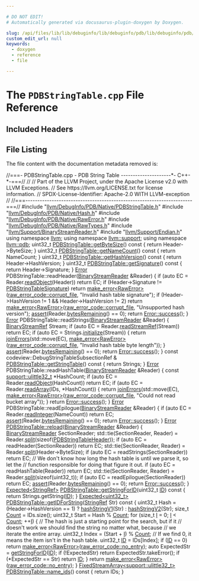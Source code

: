 ```yaml
---

# DO NOT EDIT!
# Automatically generated via docusaurus-plugin-doxygen by Doxygen.

slug: /api/files/lib/lib/debuginfo/lib/debuginfo/pdb/lib/debuginfo/pdb/native/pdbstringtable-cpp
custom_edit_url: null
keywords:
  - doxygen
  - reference
  - file

---
```





# The `PDBStringTable.cpp` File Reference

<DoxygenPage pluginConfig={pluginConfig}>



## Included Headers

<IncludesList>
<IncludesListItem
  filePath="llvm/DebugInfo/PDB/Native/PDBStringTable.h"
  permalink="/docs/api/files/include/include/llvm/include/llvm/debuginfo/include/llvm/debuginfo/pdb/include/llvm/debuginfo/pdb/native/pdbstringtable-h"
  isLocal="true" />
<IncludesListItem
  filePath="llvm/DebugInfo/PDB/Native/Hash.h"
  permalink="/docs/api/files/include/include/llvm/include/llvm/debuginfo/include/llvm/debuginfo/pdb/include/llvm/debuginfo/pdb/native/hash-h"
  isLocal="true" />
<IncludesListItem
  filePath="llvm/DebugInfo/PDB/Native/RawError.h"
  permalink="/docs/api/files/include/include/llvm/include/llvm/debuginfo/include/llvm/debuginfo/pdb/include/llvm/debuginfo/pdb/native/rawerror-h"
  isLocal="true" />
<IncludesListItem
  filePath="llvm/DebugInfo/PDB/Native/RawTypes.h"
  permalink="/docs/api/files/include/include/llvm/include/llvm/debuginfo/include/llvm/debuginfo/pdb/include/llvm/debuginfo/pdb/native/rawtypes-h"
  isLocal="true" />
<IncludesListItem
  filePath="llvm/Support/BinaryStreamReader.h"
  permalink="/docs/api/files/include/include/llvm/include/llvm/support/binarystreamreader-h"
  isLocal="true" />
<IncludesListItem
  filePath="llvm/Support/Endian.h"
  permalink="/docs/api/files/include/include/llvm/include/llvm/support/endian-h"
  isLocal="true" />
</IncludesList>


## File Listing

The file content with the documentation metadata removed is:

<ProgramListing>

<Link id="l00001" /><CodeLine lineNumber="1"><span class="doxyHighlightComment">//===- PDBStringTable.cpp - PDB String Table ---------------------&#42;- C++-&#42;-===//</span></CodeLine>
<Link id="l00002" /><CodeLine lineNumber="2"><span class="doxyHighlightComment">//</span></CodeLine>
<Link id="l00003" /><CodeLine lineNumber="3"><span class="doxyHighlightComment">// Part of the LLVM Project, under the Apache License v2.0 with LLVM Exceptions.</span></CodeLine>
<Link id="l00004" /><CodeLine lineNumber="4"><span class="doxyHighlightComment">// See https://llvm.org/LICENSE.txt for license information.</span></CodeLine>
<Link id="l00005" /><CodeLine lineNumber="5"><span class="doxyHighlightComment">// SPDX-License-Identifier: Apache-2.0 WITH LLVM-exception</span></CodeLine>
<Link id="l00006" /><CodeLine lineNumber="6"><span class="doxyHighlightComment">//</span></CodeLine>
<Link id="l00007" /><CodeLine lineNumber="7"><span class="doxyHighlightComment">//===----------------------------------------------------------------------===//</span></CodeLine>
<Link id="l00008" /><CodeLine lineNumber="8"></CodeLine>
<Link id="l00009" /><CodeLine lineNumber="9"><span class="doxyHighlightPreprocessor">#include &quot;<a href="/docs/api/files/include/include/llvm/include/llvm/debuginfo/include/llvm/debuginfo/pdb/include/llvm/debuginfo/pdb/native/pdbstringtable-h">llvm/DebugInfo/PDB/Native/PDBStringTable.h</a>&quot;</span></CodeLine>
<Link id="l00010" /><CodeLine lineNumber="10"></CodeLine>
<Link id="l00011" /><CodeLine lineNumber="11"><span class="doxyHighlightPreprocessor">#include &quot;<a href="/docs/api/files/include/include/llvm/include/llvm/debuginfo/include/llvm/debuginfo/pdb/include/llvm/debuginfo/pdb/native/hash-h">llvm/DebugInfo/PDB/Native/Hash.h</a>&quot;</span></CodeLine>
<Link id="l00012" /><CodeLine lineNumber="12"><span class="doxyHighlightPreprocessor">#include &quot;<a href="/docs/api/files/include/include/llvm/include/llvm/debuginfo/include/llvm/debuginfo/pdb/include/llvm/debuginfo/pdb/native/rawerror-h">llvm/DebugInfo/PDB/Native/RawError.h</a>&quot;</span></CodeLine>
<Link id="l00013" /><CodeLine lineNumber="13"><span class="doxyHighlightPreprocessor">#include &quot;<a href="/docs/api/files/include/include/llvm/include/llvm/debuginfo/include/llvm/debuginfo/pdb/include/llvm/debuginfo/pdb/native/rawtypes-h">llvm/DebugInfo/PDB/Native/RawTypes.h</a>&quot;</span></CodeLine>
<Link id="l00014" /><CodeLine lineNumber="14"><span class="doxyHighlightPreprocessor">#include &quot;<a href="/docs/api/files/include/include/llvm/include/llvm/support/binarystreamreader-h">llvm/Support/BinaryStreamReader.h</a>&quot;</span></CodeLine>
<Link id="l00015" /><CodeLine lineNumber="15"><span class="doxyHighlightPreprocessor">#include &quot;<a href="/docs/api/files/include/include/llvm/include/llvm/support/endian-h">llvm/Support/Endian.h</a>&quot;</span></CodeLine>
<Link id="l00016" /><CodeLine lineNumber="16"></CodeLine>
<Link id="l00017" /><CodeLine lineNumber="17"><span class="doxyHighlightKeyword">using namespace </span><span class="doxyHighlight"><a href="/docs/api/namespaces/llvm">llvm</a>;</span></CodeLine>
<Link id="l00018" /><CodeLine lineNumber="18"><span class="doxyHighlightKeyword">using namespace </span><span class="doxyHighlight"><a href="/docs/api/namespaces/llvm/support">llvm::support</a>;</span></CodeLine>
<Link id="l00019" /><CodeLine lineNumber="19"><span class="doxyHighlightKeyword">using namespace </span><span class="doxyHighlight"><a href="/docs/api/namespaces/llvm/pdb">llvm::pdb</a>;</span></CodeLine>
<Link id="l00020" /><CodeLine lineNumber="20"></CodeLine>
<Link id="l00021" /><CodeLine lineNumber="21" lineLink="/docs/api/classes/llvm/pdb/pdbstringtable/#a5bc0cf0af70b4ab583513ba960ff7734"><span class="doxyHighlight">uint32&#95;t <a href="/docs/api/classes/llvm/pdb/pdbstringtable/#a5bc0cf0af70b4ab583513ba960ff7734">PDBStringTable::getByteSize</a>()</span><span class="doxyHighlightKeyword"> const </span><span class="doxyHighlight">&#123; </span><span class="doxyHighlightKeywordFlow">return</span><span class="doxyHighlight"> Header-&gt;ByteSize; &#125;</span></CodeLine>
<Link id="l00022" /><CodeLine lineNumber="22" lineLink="/docs/api/classes/llvm/pdb/pdbstringtable/#a235127192ca9ddeb602ab428b3117c79"><span class="doxyHighlight">uint32&#95;t <a href="/docs/api/classes/llvm/pdb/pdbstringtable/#a235127192ca9ddeb602ab428b3117c79">PDBStringTable::getNameCount</a>()</span><span class="doxyHighlightKeyword"> const </span><span class="doxyHighlight">&#123; </span><span class="doxyHighlightKeywordFlow">return</span><span class="doxyHighlight"> NameCount; &#125;</span></CodeLine>
<Link id="l00023" /><CodeLine lineNumber="23" lineLink="/docs/api/classes/llvm/pdb/pdbstringtable/#aa78d0b618f16cce9d74e828233aea7ad"><span class="doxyHighlight">uint32&#95;t <a href="/docs/api/classes/llvm/pdb/pdbstringtable/#aa78d0b618f16cce9d74e828233aea7ad">PDBStringTable::getHashVersion</a>()</span><span class="doxyHighlightKeyword"> const </span><span class="doxyHighlight">&#123; </span><span class="doxyHighlightKeywordFlow">return</span><span class="doxyHighlight"> Header-&gt;HashVersion; &#125;</span></CodeLine>
<Link id="l00024" /><CodeLine lineNumber="24" lineLink="/docs/api/classes/llvm/pdb/pdbstringtable/#a1056fad55e3b1bc19f3239f33cba4f44"><span class="doxyHighlight">uint32&#95;t <a href="/docs/api/classes/llvm/pdb/pdbstringtable/#a1056fad55e3b1bc19f3239f33cba4f44">PDBStringTable::getSignature</a>()</span><span class="doxyHighlightKeyword"> const </span><span class="doxyHighlight">&#123; </span><span class="doxyHighlightKeywordFlow">return</span><span class="doxyHighlight"> Header-&gt;Signature; &#125;</span></CodeLine>
<Link id="l00025" /><CodeLine lineNumber="25"></CodeLine>
<Link id="l00026" /><CodeLine lineNumber="26"><span class="doxyHighlight"><a href="/docs/api/classes/llvm/error">Error</a> PDBStringTable::readHeader(<a href="/docs/api/classes/llvm/binarystreamreader">BinaryStreamReader</a> &amp;Reader) &#123;</span></CodeLine>
<Link id="l00027" /><CodeLine lineNumber="27"><span class="doxyHighlight">  </span><span class="doxyHighlightKeywordFlow">if</span><span class="doxyHighlight"> (</span><span class="doxyHighlightKeyword">auto</span><span class="doxyHighlight"> EC = Reader.<a href="/docs/api/classes/llvm/binarystreamreader/#a07e25e055f92f545f94821c4a3cbded8">readObject</a>(Header))</span></CodeLine>
<Link id="l00028" /><CodeLine lineNumber="28"><span class="doxyHighlight">    </span><span class="doxyHighlightKeywordFlow">return</span><span class="doxyHighlight"> EC;</span></CodeLine>
<Link id="l00029" /><CodeLine lineNumber="29"></CodeLine>
<Link id="l00030" /><CodeLine lineNumber="30"><span class="doxyHighlight">  </span><span class="doxyHighlightKeywordFlow">if</span><span class="doxyHighlight"> (Header-&gt;Signature != <a href="/docs/api/namespaces/llvm/pdb/#a2d0d7e1ad048884372aeb9b4ec0e02f6">PDBStringTableSignature</a>)</span></CodeLine>
<Link id="l00031" /><CodeLine lineNumber="31"><span class="doxyHighlight">    </span><span class="doxyHighlightKeywordFlow">return</span><span class="doxyHighlight"> <a href="/docs/api/namespaces/llvm/#a9999bd897fc8a1648bd69b36fee2d357">make&#95;error&lt;RawError&gt;</a>(<a href="/docs/api/namespaces/llvm/pdb/#a573bcbbea76b4d72b33de1e392cc14aea8c4fdeb9f0256322a364cd1347a6ffd6">raw&#95;error&#95;code::corrupt&#95;file</a>,</span></CodeLine>
<Link id="l00032" /><CodeLine lineNumber="32"><span class="doxyHighlight">                                </span><span class="doxyHighlightStringLiteral">&quot;Invalid hash table signature&quot;</span><span class="doxyHighlight">);</span></CodeLine>
<Link id="l00033" /><CodeLine lineNumber="33"><span class="doxyHighlight">  </span><span class="doxyHighlightKeywordFlow">if</span><span class="doxyHighlight"> (Header-&gt;HashVersion != 1 &amp;&amp; Header-&gt;HashVersion != 2)</span></CodeLine>
<Link id="l00034" /><CodeLine lineNumber="34"><span class="doxyHighlight">    </span><span class="doxyHighlightKeywordFlow">return</span><span class="doxyHighlight"> <a href="/docs/api/namespaces/llvm/#a9999bd897fc8a1648bd69b36fee2d357">make&#95;error&lt;RawError&gt;</a>(<a href="/docs/api/namespaces/llvm/pdb/#a573bcbbea76b4d72b33de1e392cc14aea8c4fdeb9f0256322a364cd1347a6ffd6">raw&#95;error&#95;code::corrupt&#95;file</a>,</span></CodeLine>
<Link id="l00035" /><CodeLine lineNumber="35"><span class="doxyHighlight">                                </span><span class="doxyHighlightStringLiteral">&quot;Unsupported hash version&quot;</span><span class="doxyHighlight">);</span></CodeLine>
<Link id="l00036" /><CodeLine lineNumber="36"></CodeLine>
<Link id="l00037" /><CodeLine lineNumber="37"><span class="doxyHighlight">  <a href="/docs/api/files/lib/lib/target/lib/target/amdgpu/silowercontrolflow-cpp/#a4868c5d81c5ccc98c47aeab6244346a0">assert</a>(Reader.<a href="/docs/api/classes/llvm/binarystreamreader/#a81b49f753bf7db44da6cf4b0fc59b76e">bytesRemaining</a>() == 0);</span></CodeLine>
<Link id="l00038" /><CodeLine lineNumber="38"><span class="doxyHighlight">  </span><span class="doxyHighlightKeywordFlow">return</span><span class="doxyHighlight"> <a href="/docs/api/classes/llvm/error/#a4dfd0813c3d0e0a30439b5a3e9196b59">Error::success</a>();</span></CodeLine>
<Link id="l00039" /><CodeLine lineNumber="39"><span class="doxyHighlight">&#125;</span></CodeLine>
<Link id="l00040" /><CodeLine lineNumber="40"></CodeLine>
<Link id="l00041" /><CodeLine lineNumber="41"><span class="doxyHighlight"><a href="/docs/api/classes/llvm/error">Error</a> PDBStringTable::readStrings(<a href="/docs/api/classes/llvm/binarystreamreader">BinaryStreamReader</a> &amp;Reader) &#123;</span></CodeLine>
<Link id="l00042" /><CodeLine lineNumber="42"><span class="doxyHighlight">  <a href="/docs/api/classes/llvm/binarystreamref">BinaryStreamRef</a> Stream;</span></CodeLine>
<Link id="l00043" /><CodeLine lineNumber="43"><span class="doxyHighlight">  </span><span class="doxyHighlightKeywordFlow">if</span><span class="doxyHighlight"> (</span><span class="doxyHighlightKeyword">auto</span><span class="doxyHighlight"> EC = Reader.<a href="/docs/api/classes/llvm/binarystreamreader/#a03bf40efbeb72552b33026fa1608280b">readStreamRef</a>(Stream))</span></CodeLine>
<Link id="l00044" /><CodeLine lineNumber="44"><span class="doxyHighlight">    </span><span class="doxyHighlightKeywordFlow">return</span><span class="doxyHighlight"> EC;</span></CodeLine>
<Link id="l00045" /><CodeLine lineNumber="45"></CodeLine>
<Link id="l00046" /><CodeLine lineNumber="46"><span class="doxyHighlight">  </span><span class="doxyHighlightKeywordFlow">if</span><span class="doxyHighlight"> (</span><span class="doxyHighlightKeyword">auto</span><span class="doxyHighlight"> EC = Strings.<a href="/docs/api/classes/llvm/codeview/debugstringtablesubsectionref/#af981a356161e3b59a1f8a5bcaffaa2a4">initialize</a>(Stream)) &#123;</span></CodeLine>
<Link id="l00047" /><CodeLine lineNumber="47"><span class="doxyHighlight">    </span><span class="doxyHighlightKeywordFlow">return</span><span class="doxyHighlight"> <a href="/docs/api/namespaces/llvm/#a71210b99d2ef87236d8505c1771a7ab1">joinErrors</a>(std::move(EC),</span></CodeLine>
<Link id="l00048" /><CodeLine lineNumber="48"><span class="doxyHighlight">                      <a href="/docs/api/namespaces/llvm/#a9999bd897fc8a1648bd69b36fee2d357">make&#95;error&lt;RawError&gt;</a>(<a href="/docs/api/namespaces/llvm/pdb/#a573bcbbea76b4d72b33de1e392cc14aea8c4fdeb9f0256322a364cd1347a6ffd6">raw&#95;error&#95;code::corrupt&#95;file</a>,</span></CodeLine>
<Link id="l00049" /><CodeLine lineNumber="49"><span class="doxyHighlight">                                           </span><span class="doxyHighlightStringLiteral">&quot;Invalid hash table byte length&quot;</span><span class="doxyHighlight">));</span></CodeLine>
<Link id="l00050" /><CodeLine lineNumber="50"><span class="doxyHighlight">  &#125;</span></CodeLine>
<Link id="l00051" /><CodeLine lineNumber="51"></CodeLine>
<Link id="l00052" /><CodeLine lineNumber="52"><span class="doxyHighlight">  <a href="/docs/api/files/lib/lib/target/lib/target/amdgpu/silowercontrolflow-cpp/#a4868c5d81c5ccc98c47aeab6244346a0">assert</a>(Reader.<a href="/docs/api/classes/llvm/binarystreamreader/#a81b49f753bf7db44da6cf4b0fc59b76e">bytesRemaining</a>() == 0);</span></CodeLine>
<Link id="l00053" /><CodeLine lineNumber="53"><span class="doxyHighlight">  </span><span class="doxyHighlightKeywordFlow">return</span><span class="doxyHighlight"> <a href="/docs/api/classes/llvm/error/#a4dfd0813c3d0e0a30439b5a3e9196b59">Error::success</a>();</span></CodeLine>
<Link id="l00054" /><CodeLine lineNumber="54"><span class="doxyHighlight">&#125;</span></CodeLine>
<Link id="l00055" /><CodeLine lineNumber="55"></CodeLine>
<Link id="l00056" /><CodeLine lineNumber="56"><span class="doxyHighlightKeyword">const</span><span class="doxyHighlight"> codeview::DebugStringTableSubsectionRef &amp;</span></CodeLine>
<Link id="l00057" /><CodeLine lineNumber="57" lineLink="/docs/api/classes/llvm/pdb/pdbstringtable/#a0af6fd841fbfa59238fe0a4e3fc1bd91"><span class="doxyHighlight"><a href="/docs/api/classes/llvm/pdb/pdbstringtable/#a0af6fd841fbfa59238fe0a4e3fc1bd91">PDBStringTable::getStringTable</a>()</span><span class="doxyHighlightKeyword"> const </span><span class="doxyHighlight">&#123;</span></CodeLine>
<Link id="l00058" /><CodeLine lineNumber="58"><span class="doxyHighlight">  </span><span class="doxyHighlightKeywordFlow">return</span><span class="doxyHighlight"> Strings;</span></CodeLine>
<Link id="l00059" /><CodeLine lineNumber="59"><span class="doxyHighlight">&#125;</span></CodeLine>
<Link id="l00060" /><CodeLine lineNumber="60"></CodeLine>
<Link id="l00061" /><CodeLine lineNumber="61"><span class="doxyHighlight"><a href="/docs/api/classes/llvm/error">Error</a> PDBStringTable::readHashTable(<a href="/docs/api/classes/llvm/binarystreamreader">BinaryStreamReader</a> &amp;Reader) &#123;</span></CodeLine>
<Link id="l00062" /><CodeLine lineNumber="62"><span class="doxyHighlight">  </span><span class="doxyHighlightKeyword">const</span><span class="doxyHighlight"> <a href="/docs/api/namespaces/llvm/support/#a206b37274fa3e908017da357d12724d1">support::ulittle32&#95;t</a> &#42;HashCount;</span></CodeLine>
<Link id="l00063" /><CodeLine lineNumber="63"><span class="doxyHighlight">  </span><span class="doxyHighlightKeywordFlow">if</span><span class="doxyHighlight"> (</span><span class="doxyHighlightKeyword">auto</span><span class="doxyHighlight"> EC = Reader.<a href="/docs/api/classes/llvm/binarystreamreader/#a07e25e055f92f545f94821c4a3cbded8">readObject</a>(HashCount))</span></CodeLine>
<Link id="l00064" /><CodeLine lineNumber="64"><span class="doxyHighlight">    </span><span class="doxyHighlightKeywordFlow">return</span><span class="doxyHighlight"> EC;</span></CodeLine>
<Link id="l00065" /><CodeLine lineNumber="65"></CodeLine>
<Link id="l00066" /><CodeLine lineNumber="66"><span class="doxyHighlight">  </span><span class="doxyHighlightKeywordFlow">if</span><span class="doxyHighlight"> (</span><span class="doxyHighlightKeyword">auto</span><span class="doxyHighlight"> EC = Reader.<a href="/docs/api/classes/llvm/binarystreamreader/#ab88a8b3835c1028f8fd6c2b23f396d30">readArray</a>(IDs, &#42;HashCount)) &#123;</span></CodeLine>
<Link id="l00067" /><CodeLine lineNumber="67"><span class="doxyHighlight">    </span><span class="doxyHighlightKeywordFlow">return</span><span class="doxyHighlight"> <a href="/docs/api/namespaces/llvm/#a71210b99d2ef87236d8505c1771a7ab1">joinErrors</a>(std::move(EC),</span></CodeLine>
<Link id="l00068" /><CodeLine lineNumber="68"><span class="doxyHighlight">                      <a href="/docs/api/namespaces/llvm/#a9999bd897fc8a1648bd69b36fee2d357">make&#95;error&lt;RawError&gt;</a>(<a href="/docs/api/namespaces/llvm/pdb/#a573bcbbea76b4d72b33de1e392cc14aea8c4fdeb9f0256322a364cd1347a6ffd6">raw&#95;error&#95;code::corrupt&#95;file</a>,</span></CodeLine>
<Link id="l00069" /><CodeLine lineNumber="69"><span class="doxyHighlight">                                           </span><span class="doxyHighlightStringLiteral">&quot;Could not read bucket array&quot;</span><span class="doxyHighlight">));</span></CodeLine>
<Link id="l00070" /><CodeLine lineNumber="70"><span class="doxyHighlight">  &#125;</span></CodeLine>
<Link id="l00071" /><CodeLine lineNumber="71"></CodeLine>
<Link id="l00072" /><CodeLine lineNumber="72"><span class="doxyHighlight">  </span><span class="doxyHighlightKeywordFlow">return</span><span class="doxyHighlight"> <a href="/docs/api/classes/llvm/error/#a4dfd0813c3d0e0a30439b5a3e9196b59">Error::success</a>();</span></CodeLine>
<Link id="l00073" /><CodeLine lineNumber="73"><span class="doxyHighlight">&#125;</span></CodeLine>
<Link id="l00074" /><CodeLine lineNumber="74"></CodeLine>
<Link id="l00075" /><CodeLine lineNumber="75"><span class="doxyHighlight"><a href="/docs/api/classes/llvm/error">Error</a> PDBStringTable::readEpilogue(<a href="/docs/api/classes/llvm/binarystreamreader">BinaryStreamReader</a> &amp;Reader) &#123;</span></CodeLine>
<Link id="l00076" /><CodeLine lineNumber="76"><span class="doxyHighlight">  </span><span class="doxyHighlightKeywordFlow">if</span><span class="doxyHighlight"> (</span><span class="doxyHighlightKeyword">auto</span><span class="doxyHighlight"> EC = Reader.<a href="/docs/api/classes/llvm/binarystreamreader/#a6bb348b0b716cb9d060ecaef7a49dcc6">readInteger</a>(NameCount))</span></CodeLine>
<Link id="l00077" /><CodeLine lineNumber="77"><span class="doxyHighlight">    </span><span class="doxyHighlightKeywordFlow">return</span><span class="doxyHighlight"> EC;</span></CodeLine>
<Link id="l00078" /><CodeLine lineNumber="78"></CodeLine>
<Link id="l00079" /><CodeLine lineNumber="79"><span class="doxyHighlight">  <a href="/docs/api/files/lib/lib/target/lib/target/amdgpu/silowercontrolflow-cpp/#a4868c5d81c5ccc98c47aeab6244346a0">assert</a>(Reader.<a href="/docs/api/classes/llvm/binarystreamreader/#a81b49f753bf7db44da6cf4b0fc59b76e">bytesRemaining</a>() == 0);</span></CodeLine>
<Link id="l00080" /><CodeLine lineNumber="80"><span class="doxyHighlight">  </span><span class="doxyHighlightKeywordFlow">return</span><span class="doxyHighlight"> <a href="/docs/api/classes/llvm/error/#a4dfd0813c3d0e0a30439b5a3e9196b59">Error::success</a>();</span></CodeLine>
<Link id="l00081" /><CodeLine lineNumber="81"><span class="doxyHighlight">&#125;</span></CodeLine>
<Link id="l00082" /><CodeLine lineNumber="82"></CodeLine>
<Link id="l00083" /><CodeLine lineNumber="83" lineLink="/docs/api/classes/llvm/pdb/pdbstringtable/#a354a564eed91819d8ebc8466a6123741"><span class="doxyHighlight"><a href="/docs/api/classes/llvm/error">Error</a> <a href="/docs/api/classes/llvm/pdb/pdbstringtable/#a354a564eed91819d8ebc8466a6123741">PDBStringTable::reload</a>(<a href="/docs/api/classes/llvm/binarystreamreader">BinaryStreamReader</a> &amp;Reader) &#123;</span></CodeLine>
<Link id="l00084" /><CodeLine lineNumber="84"></CodeLine>
<Link id="l00085" /><CodeLine lineNumber="85"><span class="doxyHighlight">  <a href="/docs/api/classes/llvm/binarystreamreader">BinaryStreamReader</a> SectionReader;</span></CodeLine>
<Link id="l00086" /><CodeLine lineNumber="86"></CodeLine>
<Link id="l00087" /><CodeLine lineNumber="87"><span class="doxyHighlight">  std::tie(SectionReader, Reader) = Reader.<a href="/docs/api/classes/llvm/binarystreamreader/#aaf48de29dad2ea81b4923dce73738350">split</a>(</span><span class="doxyHighlightKeyword">sizeof</span><span class="doxyHighlight">(<a href="/docs/api/structs/llvm/pdb/pdbstringtableheader">PDBStringTableHeader</a>));</span></CodeLine>
<Link id="l00088" /><CodeLine lineNumber="88"><span class="doxyHighlight">  </span><span class="doxyHighlightKeywordFlow">if</span><span class="doxyHighlight"> (</span><span class="doxyHighlightKeyword">auto</span><span class="doxyHighlight"> EC = readHeader(SectionReader))</span></CodeLine>
<Link id="l00089" /><CodeLine lineNumber="89"><span class="doxyHighlight">    </span><span class="doxyHighlightKeywordFlow">return</span><span class="doxyHighlight"> EC;</span></CodeLine>
<Link id="l00090" /><CodeLine lineNumber="90"></CodeLine>
<Link id="l00091" /><CodeLine lineNumber="91"><span class="doxyHighlight">  std::tie(SectionReader, Reader) = Reader.<a href="/docs/api/classes/llvm/binarystreamreader/#aaf48de29dad2ea81b4923dce73738350">split</a>(Header-&gt;ByteSize);</span></CodeLine>
<Link id="l00092" /><CodeLine lineNumber="92"><span class="doxyHighlight">  </span><span class="doxyHighlightKeywordFlow">if</span><span class="doxyHighlight"> (</span><span class="doxyHighlightKeyword">auto</span><span class="doxyHighlight"> EC = readStrings(SectionReader))</span></CodeLine>
<Link id="l00093" /><CodeLine lineNumber="93"><span class="doxyHighlight">    </span><span class="doxyHighlightKeywordFlow">return</span><span class="doxyHighlight"> EC;</span></CodeLine>
<Link id="l00094" /><CodeLine lineNumber="94"></CodeLine>
<Link id="l00095" /><CodeLine lineNumber="95"><span class="doxyHighlight">  </span><span class="doxyHighlightComment">// We don&#39;t know how long the hash table is until we parse it, so let the</span></CodeLine>
<Link id="l00096" /><CodeLine lineNumber="96"><span class="doxyHighlight">  </span><span class="doxyHighlightComment">// function responsible for doing that figure it out.</span></CodeLine>
<Link id="l00097" /><CodeLine lineNumber="97"><span class="doxyHighlight">  </span><span class="doxyHighlightKeywordFlow">if</span><span class="doxyHighlight"> (</span><span class="doxyHighlightKeyword">auto</span><span class="doxyHighlight"> EC = readHashTable(Reader))</span></CodeLine>
<Link id="l00098" /><CodeLine lineNumber="98"><span class="doxyHighlight">    </span><span class="doxyHighlightKeywordFlow">return</span><span class="doxyHighlight"> EC;</span></CodeLine>
<Link id="l00099" /><CodeLine lineNumber="99"></CodeLine>
<Link id="l00100" /><CodeLine lineNumber="100"><span class="doxyHighlight">  std::tie(SectionReader, Reader) = Reader.<a href="/docs/api/classes/llvm/binarystreamreader/#aaf48de29dad2ea81b4923dce73738350">split</a>(</span><span class="doxyHighlightKeyword">sizeof</span><span class="doxyHighlight">(uint32&#95;t));</span></CodeLine>
<Link id="l00101" /><CodeLine lineNumber="101"><span class="doxyHighlight">  </span><span class="doxyHighlightKeywordFlow">if</span><span class="doxyHighlight"> (</span><span class="doxyHighlightKeyword">auto</span><span class="doxyHighlight"> EC = readEpilogue(SectionReader))</span></CodeLine>
<Link id="l00102" /><CodeLine lineNumber="102"><span class="doxyHighlight">    </span><span class="doxyHighlightKeywordFlow">return</span><span class="doxyHighlight"> EC;</span></CodeLine>
<Link id="l00103" /><CodeLine lineNumber="103"></CodeLine>
<Link id="l00104" /><CodeLine lineNumber="104"><span class="doxyHighlight">  <a href="/docs/api/files/lib/lib/target/lib/target/amdgpu/silowercontrolflow-cpp/#a4868c5d81c5ccc98c47aeab6244346a0">assert</a>(Reader.<a href="/docs/api/classes/llvm/binarystreamreader/#a81b49f753bf7db44da6cf4b0fc59b76e">bytesRemaining</a>() == 0);</span></CodeLine>
<Link id="l00105" /><CodeLine lineNumber="105"><span class="doxyHighlight">  </span><span class="doxyHighlightKeywordFlow">return</span><span class="doxyHighlight"> <a href="/docs/api/classes/llvm/error/#a4dfd0813c3d0e0a30439b5a3e9196b59">Error::success</a>();</span></CodeLine>
<Link id="l00106" /><CodeLine lineNumber="106"><span class="doxyHighlight">&#125;</span></CodeLine>
<Link id="l00107" /><CodeLine lineNumber="107"></CodeLine>
<Link id="l00108" /><CodeLine lineNumber="108" lineLink="/docs/api/classes/llvm/pdb/pdbstringtable/#a38b57298f076de69b227118895d3b9eb"><span class="doxyHighlight"><a href="/docs/api/classes/llvm/expected">Expected&lt;StringRef&gt;</a> <a href="/docs/api/classes/llvm/pdb/pdbstringtable/#a38b57298f076de69b227118895d3b9eb">PDBStringTable::getStringForID</a>(uint32&#95;t <a href="/docs/api/namespaces/llvm/callingconv/#abdf8cf606905c10634e831390981b0ed">ID</a>)</span><span class="doxyHighlightKeyword"> const </span><span class="doxyHighlight">&#123;</span></CodeLine>
<Link id="l00109" /><CodeLine lineNumber="109"><span class="doxyHighlight">  </span><span class="doxyHighlightKeywordFlow">return</span><span class="doxyHighlight"> Strings.getString(<a href="/docs/api/namespaces/llvm/callingconv/#abdf8cf606905c10634e831390981b0ed">ID</a>);</span></CodeLine>
<Link id="l00110" /><CodeLine lineNumber="110"><span class="doxyHighlight">&#125;</span></CodeLine>
<Link id="l00111" /><CodeLine lineNumber="111"></CodeLine>
<Link id="l00112" /><CodeLine lineNumber="112" lineLink="/docs/api/classes/llvm/pdb/pdbstringtable/#a2f2d2feb1575ff6e4fbc7acdaa335bbb"><span class="doxyHighlight"><a href="/docs/api/classes/llvm/expected">Expected&lt;uint32&#95;t&gt;</a> <a href="/docs/api/classes/llvm/pdb/pdbstringtable/#a2f2d2feb1575ff6e4fbc7acdaa335bbb">PDBStringTable::getIDForString</a>(<a href="/docs/api/classes/llvm/stringref">StringRef</a> Str)</span><span class="doxyHighlightKeyword"> const </span><span class="doxyHighlight">&#123;</span></CodeLine>
<Link id="l00113" /><CodeLine lineNumber="113"><span class="doxyHighlight">  uint32&#95;t Hash =</span></CodeLine>
<Link id="l00114" /><CodeLine lineNumber="114"><span class="doxyHighlight">      (Header-&gt;HashVersion == 1) ? <a href="/docs/api/namespaces/llvm/pdb/#a1737ab2b5a4c39b8eb3fcbd2e47abb65">hashStringV1</a>(Str) : <a href="/docs/api/namespaces/llvm/pdb/#aa7574b8c35b165904ab21971f6f786a1">hashStringV2</a>(Str);</span></CodeLine>
<Link id="l00115" /><CodeLine lineNumber="115"><span class="doxyHighlight">  </span><span class="doxyHighlightKeywordType">size&#95;t</span><span class="doxyHighlight"> <a href="/docs/api/namespaces/llvm/#a845e08be4b0320d66901a66b0c0e9509">Count</a> = IDs.size();</span></CodeLine>
<Link id="l00116" /><CodeLine lineNumber="116"><span class="doxyHighlight">  uint32&#95;t Start = Hash % <a href="/docs/api/namespaces/llvm/#a845e08be4b0320d66901a66b0c0e9509">Count</a>;</span></CodeLine>
<Link id="l00117" /><CodeLine lineNumber="117"><span class="doxyHighlight">  </span><span class="doxyHighlightKeywordFlow">for</span><span class="doxyHighlight"> (</span><span class="doxyHighlightKeywordType">size&#95;t</span><span class="doxyHighlight"> <a href="/docs/api/files/lib/lib/support/md5-cpp/#ac0eafdc9ee161b71e7af98af736952fd">I</a> = 0; <a href="/docs/api/files/lib/lib/support/md5-cpp/#ac0eafdc9ee161b71e7af98af736952fd">I</a> &lt; <a href="/docs/api/namespaces/llvm/#a845e08be4b0320d66901a66b0c0e9509">Count</a>; ++<a href="/docs/api/files/lib/lib/support/md5-cpp/#ac0eafdc9ee161b71e7af98af736952fd">I</a>) &#123;</span></CodeLine>
<Link id="l00118" /><CodeLine lineNumber="118"><span class="doxyHighlight">    </span><span class="doxyHighlightComment">// The hash is just a starting point for the search, but if it</span></CodeLine>
<Link id="l00119" /><CodeLine lineNumber="119"><span class="doxyHighlight">    </span><span class="doxyHighlightComment">// doesn&#39;t work we should find the string no matter what, because</span></CodeLine>
<Link id="l00120" /><CodeLine lineNumber="120"><span class="doxyHighlight">    </span><span class="doxyHighlightComment">// we iterate the entire array.</span></CodeLine>
<Link id="l00121" /><CodeLine lineNumber="121"><span class="doxyHighlight">    uint32&#95;t Index = (Start + <a href="/docs/api/files/lib/lib/support/md5-cpp/#ac0eafdc9ee161b71e7af98af736952fd">I</a>) % <a href="/docs/api/namespaces/llvm/#a845e08be4b0320d66901a66b0c0e9509">Count</a>;</span></CodeLine>
<Link id="l00122" /><CodeLine lineNumber="122"></CodeLine>
<Link id="l00123" /><CodeLine lineNumber="123"><span class="doxyHighlight">    </span><span class="doxyHighlightComment">// If we find 0, it means the item isn&#39;t in the hash table.</span></CodeLine>
<Link id="l00124" /><CodeLine lineNumber="124"><span class="doxyHighlight">    uint32&#95;t <a href="/docs/api/namespaces/llvm/callingconv/#abdf8cf606905c10634e831390981b0ed">ID</a> = IDs&#91;Index&#93;;</span></CodeLine>
<Link id="l00125" /><CodeLine lineNumber="125"><span class="doxyHighlight">    </span><span class="doxyHighlightKeywordFlow">if</span><span class="doxyHighlight"> (<a href="/docs/api/namespaces/llvm/callingconv/#abdf8cf606905c10634e831390981b0ed">ID</a> == 0)</span></CodeLine>
<Link id="l00126" /><CodeLine lineNumber="126"><span class="doxyHighlight">      </span><span class="doxyHighlightKeywordFlow">return</span><span class="doxyHighlight"> <a href="/docs/api/namespaces/llvm/#a9999bd897fc8a1648bd69b36fee2d357">make&#95;error&lt;RawError&gt;</a>(<a href="/docs/api/namespaces/llvm/pdb/#a573bcbbea76b4d72b33de1e392cc14aeae86ebb3d13cc1b95ade80a71c41bdbad">raw&#95;error&#95;code::no&#95;entry</a>);</span></CodeLine>
<Link id="l00127" /><CodeLine lineNumber="127"><span class="doxyHighlight">    </span><span class="doxyHighlightKeyword">auto</span><span class="doxyHighlight"> ExpectedStr = <a href="/docs/api/classes/llvm/pdb/pdbstringtable/#a38b57298f076de69b227118895d3b9eb">getStringForID</a>(<a href="/docs/api/namespaces/llvm/callingconv/#abdf8cf606905c10634e831390981b0ed">ID</a>);</span></CodeLine>
<Link id="l00128" /><CodeLine lineNumber="128"><span class="doxyHighlight">    </span><span class="doxyHighlightKeywordFlow">if</span><span class="doxyHighlight"> (!ExpectedStr)</span></CodeLine>
<Link id="l00129" /><CodeLine lineNumber="129"><span class="doxyHighlight">      </span><span class="doxyHighlightKeywordFlow">return</span><span class="doxyHighlight"> ExpectedStr.takeError();</span></CodeLine>
<Link id="l00130" /><CodeLine lineNumber="130"></CodeLine>
<Link id="l00131" /><CodeLine lineNumber="131"><span class="doxyHighlight">    </span><span class="doxyHighlightKeywordFlow">if</span><span class="doxyHighlight"> (&#42;ExpectedStr == Str)</span></CodeLine>
<Link id="l00132" /><CodeLine lineNumber="132"><span class="doxyHighlight">      </span><span class="doxyHighlightKeywordFlow">return</span><span class="doxyHighlight"> <a href="/docs/api/namespaces/llvm/callingconv/#abdf8cf606905c10634e831390981b0ed">ID</a>;</span></CodeLine>
<Link id="l00133" /><CodeLine lineNumber="133"><span class="doxyHighlight">  &#125;</span></CodeLine>
<Link id="l00134" /><CodeLine lineNumber="134"><span class="doxyHighlight">  </span><span class="doxyHighlightKeywordFlow">return</span><span class="doxyHighlight"> <a href="/docs/api/namespaces/llvm/#a9999bd897fc8a1648bd69b36fee2d357">make&#95;error&lt;RawError&gt;</a>(<a href="/docs/api/namespaces/llvm/pdb/#a573bcbbea76b4d72b33de1e392cc14aeae86ebb3d13cc1b95ade80a71c41bdbad">raw&#95;error&#95;code::no&#95;entry</a>);</span></CodeLine>
<Link id="l00135" /><CodeLine lineNumber="135"><span class="doxyHighlight">&#125;</span></CodeLine>
<Link id="l00136" /><CodeLine lineNumber="136"></CodeLine>
<Link id="l00137" /><CodeLine lineNumber="137" lineLink="/docs/api/classes/llvm/pdb/pdbstringtable/#ac1a397f4023318a1eb35faa86c82c66b"><span class="doxyHighlight"><a href="/docs/api/classes/llvm/fixedstreamarray">FixedStreamArray&lt;support::ulittle32&#95;t&gt;</a> <a href="/docs/api/classes/llvm/pdb/pdbstringtable/#ac1a397f4023318a1eb35faa86c82c66b">PDBStringTable::name&#95;ids</a>()</span><span class="doxyHighlightKeyword"> const </span><span class="doxyHighlight">&#123;</span></CodeLine>
<Link id="l00138" /><CodeLine lineNumber="138"><span class="doxyHighlight">  </span><span class="doxyHighlightKeywordFlow">return</span><span class="doxyHighlight"> IDs;</span></CodeLine>
<Link id="l00139" /><CodeLine lineNumber="139"><span class="doxyHighlight">&#125;</span></CodeLine>

</ProgramListing>


</DoxygenPage>
